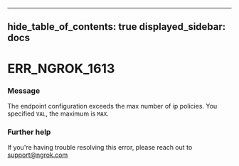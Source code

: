 

---
hide_table_of_contents: true
displayed_sidebar: docs
---


# ERR_NGROK_1613

### Message
The endpoint configuration exceeds the max number of ip policies. You specified `VAL`, the maximum is `MAX`.

<ErrorDetails />



### Further help
If you're having trouble resolving this error, please reach out to [support@ngrok.com](mailto:support@ngrok.com?subject=Help%20with%20ERR_NGROK_1613)

